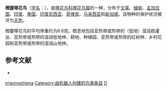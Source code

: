 {{Speciesbox
| name = 橙腹啄花鸟
| image = Dicaeum trigonostigma 1.jpg
| status = LC | status_system = IUCN3.1
| genus = Dicaeum
| species = trigonostigma
| authority = [[喬瓦尼·安東尼奧·斯科波利|Scopoli]], 1786
| range_map= 
}}

'''橙腹啄花鸟'''（[[学名|学名]]：{{lang|la|''Dicaeum trigonostigma''}}），是[[啄花鸟科|啄花鸟科]][[啄花鸟属|啄花鸟属]]的一种，分布于[[文莱|文莱]]、[[缅甸|缅甸]]、[[孟加拉国|孟加拉国]]、[[印度|印度]]、[[泰国|泰国]]、[[印度尼西亚|印度尼西亚]]、[[菲律宾|菲律宾]]、[[马来西亚|马来西亚]]和[[新加坡|新加坡]]。该物种的保护状况被评为[[无危|无危]]。

橙腹啄花鸟的平均体重约为6.6克。栖息地包括亚热带或热带的（低地）湿润疏灌丛、亚热带或热带的湿润低地林、耕地、种植园、亚热带或热带的红树林、乡村花园和亚热带或热带的湿润山地林。

== 参考文献 ==
{{commons category|Dicaeum trigonostigma}}
*{{cite web|url=http://www.birdlife.org/datazone/speciesfactsheet.php?id=8206&m=0|title=Dicaeum trigonostigma|publisher=[[国际鸟盟|BirdLife.org]]|accessdate=2011-06-27}}
{{Taxonbar|from=Q785583}}

[[Category:啄花鸟属|trigonostigma]]
[[Category:由机器人创建的鸟类条目|Category:由机器人创建的鸟类条目]]
[[Category:1786年描述的鸟类|D]]